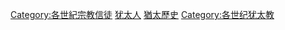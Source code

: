 [[Category:各世紀宗教信徒|Category:各世紀宗教信徒]]
[[Category:犹太人|]]
[[Category:猶太歷史|]]
[[Category:各世纪犹太教|Category:各世纪犹太教]]